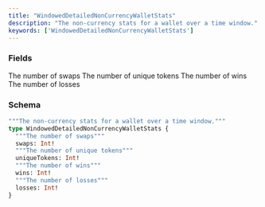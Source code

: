 ```yaml
---
title: "WindowedDetailedNonCurrencyWalletStats"
description: "The non-currency stats for a wallet over a time window."
keywords: ['WindowedDetailedNonCurrencyWalletStats']
---
```


### Fields

<ResponseField name="swaps" type="Int!" required>
  The number of swaps
</ResponseField>

<ResponseField name="uniqueTokens" type="Int!" required>
  The number of unique tokens
</ResponseField>

<ResponseField name="wins" type="Int!" required>
  The number of wins
</ResponseField>

<ResponseField name="losses" type="Int!" required>
  The number of losses
</ResponseField>

### Schema


```graphql 
"""The non-currency stats for a wallet over a time window."""
type WindowedDetailedNonCurrencyWalletStats {
  """The number of swaps"""
  swaps: Int!
  """The number of unique tokens"""
  uniqueTokens: Int!
  """The number of wins"""
  wins: Int!
  """The number of losses"""
  losses: Int!
}
```
